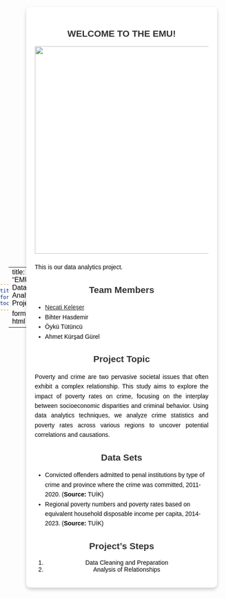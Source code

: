 ```yaml
---
title: "EMU Data Analytics Project"
format: html
toc: false
---
```


```{=html}
<style>
  #quarto-sidebar {
    display: none; /* Completely hide the sidebar */
  }
  .quarto-sidebar-collapse-item {
    display: none; /* Hide any collapsible sidebar */
  }
</style>
```

---
title: "EMU Data Analytics Project"
format: html
---

```{=html}
<style>
  /* Global background */
  body {
    background-image: url("assets/photos/background.jpg"); /* Replace with your actual path */
    background-size: cover;
    background-repeat: no-repeat;
    font-family: Arial, sans-serif;
    color: black; /* Default text color */
    margin: 0;
    padding: 0;
    display: flex; /* Enable flexbox for centering */
    justify-content: center; /* Center horizontally */
    align-items: center; /* Center vertically */
    min-height: 100vh; /* Ensure full screen height */
  }

  /* Main content box */
  .content-box {
    background-color: rgba(255, 255, 255, 0.9); /* Light gray/white background */
    padding: 20px;
    border-radius: 10px; /* Rounded corners */
    max-width: 900px; /* Limit content width */
    box-shadow: 0 4px 8px rgba(0, 0, 0, 0.2); /* Add subtle shadow */
    width: 80%; /* Make it responsive */
    text-align: center; /* Center text inside the box */
  }

  /* Title Styling */
  h1 {
    color: white; /* Make the main title white */
    font-size: 2.5em;
    margin-bottom: 20px;
  }

  /* Subtitles and other headings */
  h2 {
    color: #333333; /* Darker gray for subheadings */
  }

  /* Styling for lists and paragraphs */
  ul {
    line-height: 1.6;
    margin: 10px 0 20px;
    text-align: left; /* Align lists to the left */
  }

  p {
    line-height: 1.6;
    text-align: justify; /* Justify paragraph text */
  }

  img {
    display: block;
    margin: 0 auto 20px; /* Center the image */
  }
</style>
```

::: content-box
<h2>WELCOME TO THE EMU!</h2>

![](assets/photos/Word%20Is%20Ours%20!.webp){width="480"}

<p>This is our data analytics project.</p>

<h2>Team Members</h2>

<ul>

<li>[Necati Keleşer](https://emu-hacettepe-analytics.github.io/emu430-fall2024-nkeleser/)</li>

<li>Bihter Hasdemir</li>

<li>Öykü Tütüncü</li>

<li>Ahmet Kürşad Gürel</li>

</ul>

<h2>Project Topic</h2>

<p>Poverty and crime are two pervasive societal issues that often exhibit a complex relationship. This study aims to explore the impact of poverty rates on crime, focusing on the interplay between socioeconomic disparities and criminal behavior. Using data analytics techniques, we analyze crime statistics and poverty rates across various regions to uncover potential correlations and causations.</p>

<h2>Data Sets</h2>

<ul>

<li>Convicted offenders admitted to penal institutions by type of crime and province where the crime was committed, 2011-2020. (<strong>Source:</strong> TUİK)</li>

<li>Regional poverty numbers and poverty rates based on equivalent household disposable income per capita, 2014-2023. (<strong>Source:</strong> TUİK)</li>

</ul>

<h2>Project's Steps</h2>

<ol>

<li>Data Cleaning and Preparation</li>

<li>Analysis of Relationships</li>

</ol>
:::
